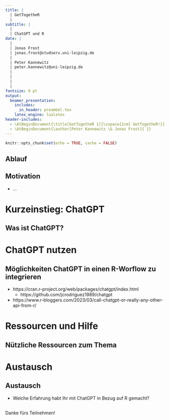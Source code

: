 ```yaml
---
title: |
  | GetTogetheR 
  |
subtitle: |
  |
  | ChatGPT und R
date: | 
  |
  | Jonas Frost
  | jonas.frost@studserv.uni-leipzig.de
  |
  | Peter Kannewitz                       
  | peter.kannewitz@uni-leipzig.de
  |
  |              
  |              
  |                                                                                                      08. Juni 2023
fontsize: 9 pt
output: 
  beamer_presentation:
    includes:
      in_header: preambel.tex
    latex_engine: lualatex  
header-includes: 
  - \AtBeginDocument{\title[GetTogetheR 1]{\vspace{1cm} GetTogetheR!}}
  - \AtBeginDocument{\author[Peter Kannewitz \& Jonas Frost]{ }}
---
```


```r
knitr::opts_chunk$set(echo = TRUE, cache = FALSE)
```


## Ablauf

\begin{minipage}{\textwidth}
   \linespread{2}
   \tableofcontents
\end{minipage}
\vspace*{3cm}

## Motivation

- ...

# Kurzeinstieg: ChatGPT 

## Was ist ChatGPT?

# ChatGPT nutzen

## Möglichkeiten ChatGPT in einen R-Worflow zu integrieren

- https://cran.r-project.org/web/packages/chatgpt/index.html
  - https://github.com/jcrodriguez1989/chatgpt
- https://www.r-bloggers.com/2023/03/call-chatgpt-or-really-any-other-api-from-r/

# Ressourcen und Hilfe

## Nützliche Ressourcen zum Thema

# Austausch

## Austausch

- Welche Erfahrung habt Ihr mit ChatGPT in Bezug auf R gemacht?

## 

\center\huge

Danke fürs Teilnehmen!



